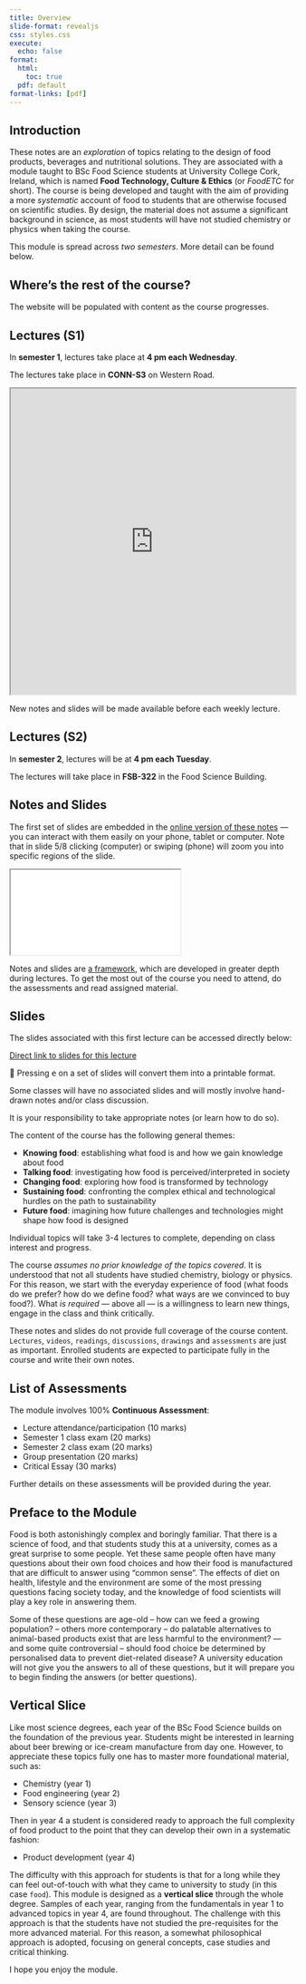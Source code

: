 ```yaml
---
title: Overview 
slide-format: revealjs
css: styles.css
execute:
  echo: false
format:
  html:
    toc: true
  pdf: default
format-links: [pdf]
---
```


## Introduction

These notes are an *exploration* of topics relating to the design of food products, beverages and nutritional solutions.
They are associated with a module taught to BSc Food Science students at University College Cork, Ireland, which is named **Food Technology, Culture & Ethics** (or *FoodETC* for short).
The course is being developed and taught with the aim of providing a more *systematic* account of food to students that are otherwise focused on scientific studies.
By design, the material does not assume a significant background in science, as most students will have not studied chemistry or physics when taking the course.

This module is spread across _two semesters_.
More detail can be found below.

::: {.callout-tip}
## Where's the rest of the course?
The website will be populated with content as the course progresses.
:::


## Lectures (S1)

In **semester 1**, lectures take place at **4 pm each Wednesday**.

The lectures take place in **CONN-S3** on Western Road.

<iframe title="3D image of S1 classroom" src="https://kuula.co/share/7PLMb?fs=1&amp;vr=0&amp;sd=1&amp;autorotate=0.1&amp;thumbs=1&amp;alpha=0.02&amp;info=1&amp;logo=1" width="100%" height="540"></iframe>

::: {.callout-note}
New notes and slides will be made available before each weekly lecture.
:::

## Lectures (S2)

In **semester 2**, lectures will be at **4 pm each Tuesday**.

The lectures will take place in **FSB-322** in the Food Science Building.

<!-- <iframe title="3D image of S2 classroom" src="https://kuula.co/share/7lRfY?fs=1&amp;vr=0&amp;sd=1&amp;autorotate=0.1&amp;thumbs=1&amp;info=1&amp;logo=0" allowfullscreen="" width="100%" height="540"></iframe> -->

## Notes and Slides

The first set of slides are embedded in the [online version of these notes](https://edibotopic.github.io/foodETC/) — you can interact with them easily on your phone, tablet or computer.
Note that in slide 5/8 clicking (computer) or swiping (phone) will zoom you into specific regions of the slide.

<div>
```{=html}
<iframe class="slide-deck" src="slides/one/"></iframe>
```
</div>

Notes and slides are <u>a framework</u>, which are developed in greater depth during lectures.
To get the most out of the course you need to attend, do the assessments and read assigned material.

:::{.callout-tip}
## Slides

The slides associated with this first lecture can be accessed directly below:

[Direct link to slides for this lecture](slides/one/)

📃 Pressing <kbd>e</kbd> on a set of slides will convert them into a printable format.

:::

:::{.callout-warning}

Some classes will have no associated slides and will mostly involve
hand-drawn notes and/or class discussion.

It is your responsibility to take appropriate notes (or learn 
how to do so).

:::

The content of the course has the following general themes:

- **Knowing food**: establishing what food is and how we gain knowledge about food
- **Talking food**: investigating how food is perceived/interpreted in society
- **Changing food**: exploring how food is transformed by technology
- **Sustaining food**: confronting the complex ethical and technological hurdles on the path to sustainability
- **Future food**: imagining how future challenges and technologies might shape how food is designed

Individual topics will take 3-4 lectures to complete, depending on class interest and progress.

The course *assumes no prior knowledge of the topics covered*.
It is understood that not all students have studied chemistry, biology or physics.
For this reason, we start with the everyday experience of food (what foods do we prefer? how do we define food? what ways are we convinced to buy food?).
What *is required* — above all — is a willingness to learn new things, engage in the class and think critically.

:::{.callout-important}
These notes and slides do not provide full coverage of the course content.
`Lectures`, `videos`, `readings`, `discussions`, `drawings` and `assessments` are just as important.
Enrolled students are expected to participate fully in the course and write their own notes.
:::

## List of Assessments

The module involves 100% **Continuous Assessment**:

- Lecture attendance/participation (10 marks)
- Semester 1 class exam (20 marks)
- Semester 2 class exam (20 marks)
- Group presentation (20 marks)
- Critical Essay (30 marks)

Further details on these assessments will be provided during the year.

## Preface to the Module

Food is both astonishingly complex and boringly familiar.
That there is a science of food, and that students study this at a university,
comes as a great surprise to some people.
Yet these same people often have many questions about their own food choices and
how their food is manufactured that are difficult to answer using "common sense".
The effects of diet on health, lifestyle and the environment are some of
the most pressing questions facing society today, and the knowledge
of food scientists will play a key role in answering them.

Some of these questions are age-old – how can we feed a growing population? – 
others more contemporary – do palatable alternatives to
animal-based products exist that are less harmful to the environment? 
— and some quite controversial – should food choice be determined by 
personalised data to prevent diet-related disease?
A university education will not give you the answers to all of these questions, but it
will prepare you to begin finding the answers (or better questions).

::: {.callout-note}

## Vertical Slice

Like most science degrees, each year of the BSc Food Science builds on the foundation of the previous year.
Students might be interested in learning about beer brewing or ice-cream manufacture from day one.
However, to appreciate these topics fully one has to master more foundational material, such as:

- Chemistry (year 1)
- Food engineering (year 2)
- Sensory science (year 3)

Then in year 4 a student is considered ready to approach the full complexity of food product
to the point that they can develop their own in a systematic fashion:

- Product development (year 4)

The difficulty with this approach for students is that for a long while they can feel out-of-touch with what they came to university to study (in this case `food`).
This module is designed as a **vertical slice** through the whole degree.
Samples of each year, ranging from the fundamentals in year 1 to advanced topics in year 4, are found throughout.
The challenge with this approach is that the students have not studied the pre-requisites for the more advanced material.
For this reason, a somewhat philosophical approach is adopted, focusing on general concepts, case studies and critical thinking.

:::

I hope you enjoy the module.

